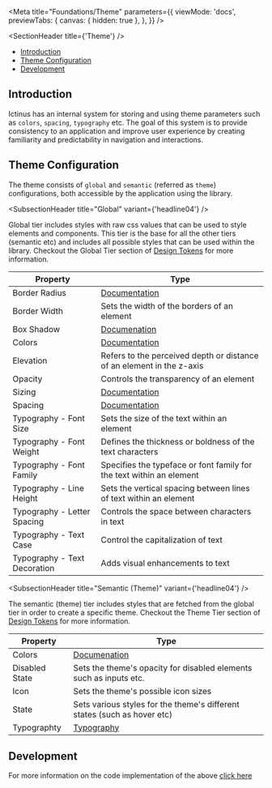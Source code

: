 
<Meta
  title="Foundations/Theme"
  parameters={{
    viewMode: 'docs',
    previewTabs: {
      canvas: { hidden: true },
    },
  }}
/>

<SectionHeader title={'Theme'} />

- [Introduction](#introduction)
- [Theme Configuration](#theme-configuration)
- [Development](#development)

## Introduction

Ictinus has an internal system for storing and using theme parameters such as `colors`, `spacing`, `typography` etc. The goal of this system is to provide consistency to an application and improve user experience by creating familiarity and predictability in navigation and interactions.

## Theme Configuration

The theme consists of `global` and `semantic` (referred as `theme`) configurations, both accessible by the application using the library.

<SubsectionHeader title="Global" variant={'headline04'} />

Global tier includes styles with raw css values that can be used to style elements and components. This tier is the base for all the other tiers (semantic etc) and includes all possible styles that can be used within the library. Checkout the Global Tier section of [Design Tokens](../?path=/docs/foundations-design-tokens-about--overview) for more information.

| Property                     | Type                                                                                     |
| ---------------------------- | ---------------------------------------------------------------------------------------- |
| Border Radius                | [Documentation](../?path=/docs/foundations-design-tokens-global-border-radius--overview) |
| Border Width                 | Sets the width of the borders of an element                                              |
| Box Shadow                   | [Documenation](../?path=/docs/foundations-design-tokens-global-box-shadow--overview)     |
| Colors                       | [Documentation](../?path=/docs/foundations-design-tokens-global-colors--overview)        |
| Elevation                    | Refers to the perceived depth or distance of an element in the z-axis                    |
| Opacity                      | Controls the transparency of an element                                                  |
| Sizing                       | [Documentation](../?path=/docs/foundations-design-tokens-global-sizing--overview)        |
| Spacing                      | [Documentation](../?path=/docs/foundations-design-tokens-global-spacing--overview)       |
| Typography - Font Size       | Sets the size of the text within an element                                              |
| Typography - Font Weight     | Defines the thickness or boldness of the text characters                                 |
| Typography - Font Family     | Specifies the typeface or font family for the text within an element                     |
| Typography - Line Height     | Sets the vertical spacing between lines of text within an element                        |
| Typography - Letter Spacing  | Controls the space between characters in text                                            |
| Typography - Text Case       | Control the capitalization of text                                                       |
| Typography - Text Decoration | Adds visual enhancements to text                                                         |

<SubsectionHeader title="Semantic (Theme)" variant={'headline04'} />

The semantic (theme) tier includes styles that are fetched from the global tier in order to create a specific theme. Checkout the Theme Tier section of [Design Tokens](../?path=/docs/foundations-design-tokens-about--overview) for more information.

| Property       | Type                                                                                 |
| -------------- | ------------------------------------------------------------------------------------ |
| Colors         | [Documenation](../?path=/docs/foundations-design-tokens-semantic-colors--overview)   |
| Disabled State | Sets the theme's opacity for disabled elements such as inputs etc.                   |
| Icon           | Sets the theme's possible icon sizes                                                 |
| State          | Sets various styles for the theme's different states (such as hover etc)             |
| Typographty    | [Typography](../?path=/docs/foundations-design-tokens-semantic-typography--overview) |

## Development

For more information on the code implementation of the above [click here](../?path=/docs/utilities-theme-utilities--overview)
